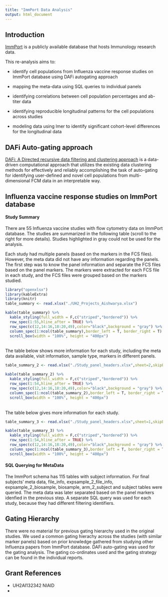 ```yaml
---
title: "ImmPort Data Analysis"
output: html_document
---
```


## Introduction
<a href="https://www.immport.org/shared/home">ImmPort</a> is a publicly available database that hosts Immunology research data. 

This re-analysis aims to:

* identify cell populations from Influenza vaccine response studies on ImmPort database using DAFi autogating approach

* mapping the meta-data using SQL queries to individual panels

* identifying correlations between cell population percentages and ab-titer data

* identifying reproducible longitudinal patterns for the cell populations across studies

* modeling data using lmer to identify significant cohort-level differences for the longitudinal data

## DAFi Auto-gating approach
[DAFi: A Directed recursive data filtering and clustering approach](https://onlinelibrary.wiley.com/doi/full/10.1002/cyto.a.23371) is a data-driven computational approach that utilizes the existing data clustering methods for effectively and reliably accomplishing the task of auto-gating for identifying user-defined and novel cell populations from multi-dimensional FCM data in an interpretable way. 

## Influenza vaccine response studies on ImmPort database

#### Study Summary
There are 55 Influenza vaccine studies with flow cytometry data on ImmPort database. The studies are summarized in the following table (scroll to the right for more details). Studies highlighted in gray could not be used for the analysis. 

Each study had multiple panels (based on the markers in the FCS files). However, the meta data did not have any information regarding the panels. The first step was to know the panel information and separate the FCS files based on the panel markers. The markers were extracted for each FCS file in each study, and the FCS files were grouped based on the markers studied. 

```r
library("openxlsx")
library(kableExtra)
library(knitr)
table_summary <- read.xlsx("./UH2_Projects_Aishwarya.xlsx")
```

```r
kable(table_summary) %>%
  kable_styling(full_width = F,c("striped","bordered")) %>%
  row_spec(1:55,hline_after = TRUE) %>%
  row_spec(c(12,14:16,18:20,49),color="black",background = "gray") %>%
  column_spec(1:ncol(table_summary),border_left = T, border_right = T) %>%
  scroll_box(width = "100%", height = "400px")
```

\
The table below shows more information for each study, including the meta data available, visit information, sample type, markers in different panels.
```r
table_summary_2 <- read.xlsx("./Study_panel_headers.xlsx",sheet=2,skipEmptyRows = FALSE,fillMergedCells = TRUE)[-c(5,9,11,13,15,17,19,21,25,27,33,35,37,39,41,43,45,47,49,51,53,55,61,63,65,67,69,71,76,78),]
```

```r
kable(table_summary_2) %>%
  kable_styling(full_width = F,c("striped","bordered")) %>%
  row_spec(1:54,hline_after = TRUE) %>%
  row_spec(c(12,14:16,18:20,49),color="black",background = "gray") %>%
  column_spec(1:ncol(table_summary_2),border_left = T, border_right = T) %>%
  scroll_box(width = "100%", height = "400px")
```

\
The table below gives more information for each study.
```r
table_summary_3 <- read.xlsx("./Study_panel_headers.xlsx",sheet=1,skipEmptyRows = FALSE,fillMergedCells = TRUE)[-c(5,9,11,13,15,17,19,21,25,27,33,35,37,39,41,43,45,47,49,51,53,55,61,63,65,67,69,71,76,78),]
```

```r
kable(table_summary_3) %>%
  kable_styling(full_width = F,c("striped","bordered")) %>%
  row_spec(1:54,hline_after = TRUE) %>%
  row_spec(c(12,14:16,18:20,49),color="black",background = "gray") %>%
  column_spec(1:ncol(table_summary_3),border_left = T, border_right = T) %>%
  scroll_box(width = "100%", height = "400px")
```


#### SQL Querying for MetaData
The ImmPort schema has 115 tables with subject information. For final subjects' meta data, file_info, expsample_2_file_info,  expsample_2_biosample, biosample, arm_2_subject and subject tables were queried. The meta data was later separated based on the panel markers idenfied in the previous step. A separate SQL query was used for each study, because they had different filtering identifiers. 

## Gating Hierarchy
There were no material for previous gating hierarchy used in the original studies. We used a common gating hierachy across the studies (with similar marker panels) based on prior knowledge gathered from studying other Influenza papers from ImmPort database. DAFi auto-gating was used for the gating analysis. The gating co-ordinates used and the gating strategy can be found in the individual reports.

## Grant References
* UH2AI132342 NIAID
* 